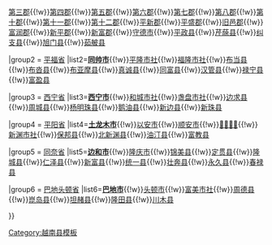 {{Navbox
|name = 越南东南部之县市镇区域划分
|title = [[File:Flag of Vietnam.svg|23px|Flag of Vietnam]] 越南[[东南部 (越南)|东南部]]之縣市鎮區域劃分
|listclass = hlist
|state= autocollapse
|image=[[File:Southeastern in Vietnam.svg|100px]]
|group1 = [[胡志明市]]
|list1=[[胡志明市第一郡|第一郡]]{{!w}}[[胡志明市第三郡|第三郡]]{{!w}}[[胡志明市第四郡|第四郡]]{{!w}}[[胡志明市第五郡|第五郡]]{{!w}}[[胡志明市第六郡|第六郡]]{{!w}}[[胡志明市第七郡|第七郡]]{{!w}}[[胡志明市第八郡|第八郡]]{{!w}}[[胡志明市第十郡|第十郡]]{{!w}}[[胡志明市第十一郡|第十一郡]]{{!w}}[[胡志明市第十二郡|第十二郡]]{{!w}}[[平新郡]]{{!w}}[[平盛郡]]{{!w}}[[旧邑郡]]{{!w}}[[富润郡]]{{!w}}[[新平郡 (越南)|新平郡]]{{!w}}[[新富郡]]{{!w}}[[守德市]]{{!w}}[[平政县]]{{!w}}[[芹蒢县]]{{!w}}[[纠支县]]{{!w}}[[旭门县]]{{!w}}[[茹𦨭县]]

|group2 = [[平福省]]
|list2='''[[同帅市]]'''{{!w}}[[平隆市社]]{{!w}}[[福隆市社]]{{!w}}[[布当县]]{{!w}}[[布沓县]]{{!w}}[[布亚摩县]]{{!w}}[[真诚县]]{{!w}}[[同富县]]{{!w}}[[汉管县]]{{!w}}[[禄宁县]]{{!w}}[[富盈县]]

|group3 = [[西宁省]]
|list3='''[[西宁市 (越南)|西宁市]]'''{{!w}}[[和城市社]]{{!w}}[[盏盘市社]]{{!w}}[[边求县]]{{!w}}[[周城县 (西宁省)|周城县]]{{!w}}[[杨明珠县]]{{!w}}[[鹅油县]]{{!w}}[[新边县]]{{!w}}[[新珠县]]

|group4 = [[平阳省]]
|list4='''[[土龙木市]]'''{{!w}}[[以安市]]{{!w}}[[顺安市]]{{!w}}[[𤅶葛市社]]{{!w}}[[新渊市社]]{{!w}}[[保邦县]]{{!w}}[[北新渊县]]{{!w}}[[油汀县]]{{!w}}[[富教县]]

|group5 = [[同奈省]]
|list5='''[[边和市]]'''{{!w}}[[隆庆市]]{{!w}}[[锦美县]]{{!w}}[[定贯县]]{{!w}}[[隆城县]]{{!w}}[[仁泽县]]{{!w}}[[新富县]]{{!w}}[[统一县]]{{!w}}[[壮奔县]]{{!w}}[[永久县]]{{!w}}[[春禄县]]

|group6 = [[巴地头顿省]]
|list6='''[[巴地市]]'''{{!w}}[[头顿市]]{{!w}}[[富美市社]]{{!w}}[[周德县]]{{!w}}[[崑岛县]]{{!w}}[[坦赭县]]{{!w}}[[隆田县]]{{!w}}[[川木县]]

}}<noinclude>
{{collapsible option}}
[[Category:越南县模板]]</noinclude>